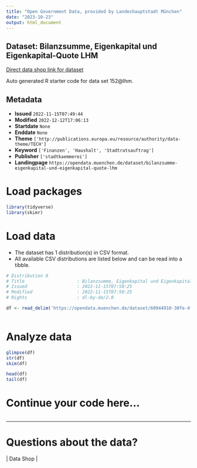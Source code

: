 ```yaml
---
title: "Open Government Data, provided by Landeshauptstadt München"
date: "2023-10-23"
output: html_document
---
```


## Dataset: Bilanzsumme, Eigenkapital und Eigenkapital-Quote LHM

[Direct data shop link for dataset](https://opendata.muenchen.de/dataset/bilanzsumme-eigenkapital-und-eigenkapital-quote-lhm)

Auto generated R starter code for data set 152@lhm.

## Metadata

- **Issued** `2022-11-15T07:49:44`
- **Modified** `2022-12-12T17:06:13`
- **Startdate** `None`
- **Enddate** `None`
- **Theme** `['http://publications.europa.eu/resource/authority/data-theme/TECH']`
- **Keyword** `['Finanzen', 'Haushalt', 'Stadtratsauftrag']`
- **Publisher** `['stadtkaemmerei']`
- **Landingpage** `https://opendata.muenchen.de/dataset/bilanzsumme-eigenkapital-und-eigenkapital-quote-lhm`


# Load packages

```r

library(tidyverse)
library(skimr)

```

# Load data

-   The dataset has 1 distribution(s) in CSV format.
-   All available CSV distributions are listed below and can be read into a tibble.

```r

# Distribution 0
# Title                    : Bilanzsumme, Eigenkapital und Eigenkapital-Quote LHM 
# Issued                   : 2022-11-15T07:50:25
# Modified                 : 2022-11-15T07:50:25
# Rights                   : dl-by-de/2.0

df <- read_delim('https://opendata.muenchen.de/dataset/60944910-30fe-4f26-9be2-17f692579d4c/resource/09e17132-2a74-4f83-bcce-cee366fd3328/download/open_data_bilanzsumme_ek_2021_stand-25.10.2022.csv')



```

# Analyze data

```r

glimpse(df)
str(df)
skim(df)

head(df)
tail(df)

```

# Continue your code here...

```r

```

------------------------------------------------------------------------

# Questions about the data?

 | Data Shop | 
